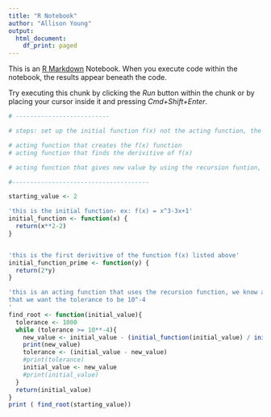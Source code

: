 ```yaml
---
title: "R Notebook"
author: "Allison Young"
output:
  html_document:
    df_print: paged
---
```


This is an [R Markdown](http://rmarkdown.rstudio.com) Notebook. When you execute code within the notebook, the results appear beneath the code. 

Try executing this chunk by clicking the *Run* button within the chunk or by placing your cursor inside it and pressing *Cmd+Shift+Enter*. 

```r

# --------------------------

# steps: set up the initial function f(x) not the acting function, the acting function will be using the recursion formula and comparing it to 

# acting function that creates the f(x) function
# acting function that finds the derivitive of f(x)

# acting function that gives new value by using the recursion funtion, include tolerance, then set the initial value = the new value

#--------------------------------------

starting_value <- 2

'this is the initial function- ex: f(x) = x^3-3x+1' 
initial_function <- function(x) {
  return(x**2-2)
}


'this is the first derivitive of the function f(x) listed above'
initial_function_prime <- function(y) {
  return(2*y)
}

'this is an acting function that uses the recursion function, we know ahead of time 
that we want the tolerance to be 10^-4
'
find_root <- function(initial_value){
  tolerance <- 1000
  while (tolerance >= 10**-4){
    new_value <- initial_value - (initial_function(initial_value) / initial_function_prime(initial_value))
    print(new_value)
    tolerance <- (initial_value - new_value)
    #print(tolerance)
    initial_value <- new_value
    #print(initial_value)
  }
  return(initial_value)
}
print ( find_root(starting_value))




```

